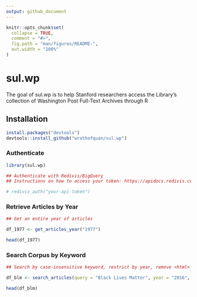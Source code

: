 ```yaml
---
output: github_document
---
```


<!-- README.md is generated from README.Rmd. Please edit that file -->

```r
knitr::opts_chunk$set(
  collapse = TRUE,
  comment = "#>",
  fig.path = "man/figures/README-",
  out.width = "100%"
)
```

# sul.wp

<!-- badges: start -->
<!-- badges: end -->

The goal of sul.wp is to help Stanford researchers access the Library's collection of Washington Post Full-Text Archives through R

## Installation

``` r
install.packages("devtools")
devtools::install_github("wrathofquan/sul.wp")
```
### Authenticate

```r
library(sul.wp)

## Authenticate with Redivis/BigQuery 
## Instructions on how to access your token: https://apidocs.redivis.com/authorization

# redivis_auth("your-api-token")
```


### Retrieve Articles by Year 

```r

## Get an entire year of articles

df_1977 <- get_articles_year("1977")

head(df_1977)

```

### Search Corpus by Keyword

```r
## Search by case-insensitive keyword, restrict by year, remove <html> formatting from articles

df_blm <- search_articles(query = "Black Lives Matter", year = "2016", strip_html = FALSE)

head(df_blm)

```


<!-- What is special about using `README.Rmd` instead of just `README.md`? You can include R chunks like so: -->

<!-- ```{r cars} -->
<!-- summary(cars) -->
<!-- ``` -->

<!-- You'll still need to render `README.Rmd` regularly, to keep `README.md` up-to-date. `devtools::build_readme()` is handy for this. You could also use GitHub Actions to re-render `README.Rmd` every time you push. An example workflow can be found here: <https://github.com/r-lib/actions/tree/master/examples>. -->

<!-- You can also embed plots, for example: -->

<!-- ```{r pressure, echo = FALSE} -->
<!-- plot(pressure) -->
<!-- ``` -->

<!-- In that case, don't forget to commit and push the resulting figure files, so they display on GitHub and CRAN. -->
